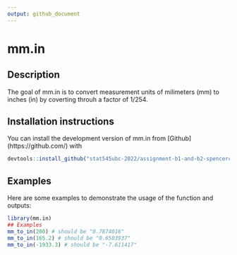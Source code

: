 ```yaml
---
output: github_document
---
```

# mm.in

## Description

The goal of mm.in is to convert measurement units of milimeters (mm) to inches (in) by coverting throuh a factor of 1/254.

## Installation instructions
You can install the development version of mm.in from [Github] (https://github.com/) with

```r
devtools::install_github("stat545ubc-2022/assignment-b1-and-b2-spencerctlee/mm.in")
```

## Examples
Here are some examples to demonstrate the usage of the function and outputs:

```r
library(mm.in)
## Examples
mm_to_in(200) # should be "0.7874016"
mm_to_in(165.2) # should be "0.6503937"
mm_to_in(-1933.3) # should be "-7.611417"
```
